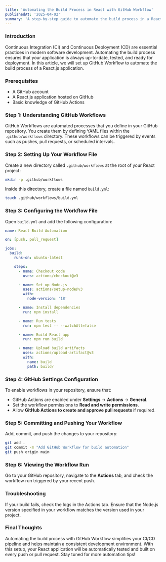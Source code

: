 ```yaml
---
title: 'Automating the Build Process in React with GitHub Workflow'
publishedAt: '2025-04-02'
summary: 'A step-by-step guide to automate the build process in a React.js application using GitHub Workflow.'
---
```


### Introduction

Continuous Integration (CI) and Continuous Deployment (CD) are essential practices in modern software development. Automating the build process ensures that your application is always up-to-date, tested, and ready for deployment. In this article, we will set up GitHub Workflow to automate the build process of a React.js application.

### Prerequisites

- A GitHub account
- A React.js application hosted on GitHub
- Basic knowledge of GitHub Actions

### Step 1: Understanding GitHub Workflows

GitHub Workflows are automated processes that you define in your GitHub repository. You create them by defining YAML files within the `.github/workflows` directory. These workflows can be triggered by events such as pushes, pull requests, or scheduled intervals.

### Step 2: Setting Up Your Workflow File

Create a new directory called `.github/workflows` at the root of your React project:

```bash
mkdir -p .github/workflows
```

Inside this directory, create a file named `build.yml`:

```bash
touch .github/workflows/build.yml
```

### Step 3: Configuring the Workflow File

Open `build.yml` and add the following configuration:

```yaml
name: React Build Automation

on: [push, pull_request]

jobs:
  build:
    runs-on: ubuntu-latest

    steps:
      - name: Checkout code
        uses: actions/checkout@v3

      - name: Set up Node.js
        uses: actions/setup-node@v3
        with:
          node-version: '18'

      - name: Install dependencies
        run: npm install

      - name: Run tests
        run: npm test -- --watchAll=false

      - name: Build React app
        run: npm run build

      - name: Upload build artifacts
        uses: actions/upload-artifact@v3
        with:
          name: build
          path: build/
```

### Step 4: GitHub Settings Configuration

To enable workflows in your repository, ensure that:

- GitHub Actions are enabled under **Settings** -> **Actions** -> **General**.
- Set the workflow permissions to **Read and write permissions**.
- Allow **GitHub Actions to create and approve pull requests** if required.

### Step 5: Committing and Pushing Your Workflow

Add, commit, and push the changes to your repository:

```bash
git add .
git commit -m "Add GitHub Workflow for build automation"
git push origin main
```

### Step 6: Viewing the Workflow Run

Go to your GitHub repository, navigate to the **Actions** tab, and check the workflow run triggered by your recent push.

### Troubleshooting

If your build fails, check the logs in the Actions tab. Ensure that the Node.js version specified in your workflow matches the version used in your project.

### Final Thoughts

Automating the build process with GitHub Workflow simplifies your CI/CD pipeline and helps maintain a consistent development environment. With this setup, your React application will be automatically tested and built on every push or pull request. Stay tuned for more automation tips!
